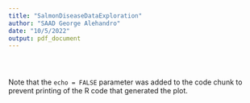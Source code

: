 ```yaml
---
title: "SalmonDiseaseDataExploration"
author: "SAAD George Alehandro"
date: "10/5/2022"
output: pdf_document
---
```


```r

```



```r

```


```r

```

Note that the `echo = FALSE` parameter was added to the code chunk to prevent printing of the R code that generated the plot.
